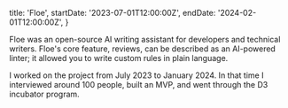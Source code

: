   title: 'Floe',
  startDate: '2023-07-01T12:00:00Z',
  endDate: '2024-02-01T12:00:00Z',
}

Floe was an open-source AI writing assistant for developers and technical
writers. Floe's core feature, reviews, can be described as an AI-powered linter;
it allowed you to write custom rules in plain language.

I worked on the project from July 2023 to January 2024. In that time I
interviewed around 100 people, built an MVP, and went through the D3 incubator
program.